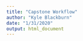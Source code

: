 ```yaml
---
title: "Capstone Workflow"
author: "Kyle Blackburn"
date: "1/31/2020"
output: html_document
---
```

















